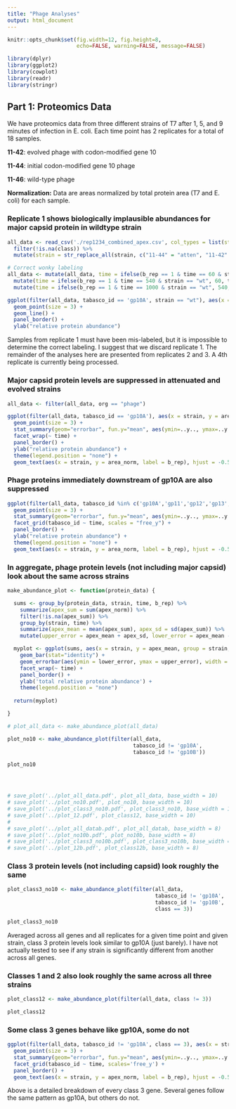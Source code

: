 ```yaml
---
title: "Phage Analyses"
output: html_document
---
```


```r
knitr::opts_chunk$set(fig.width=12, fig.height=8,
                      echo=FALSE, warning=FALSE, message=FALSE)

library(dplyr)
library(ggplot2)
library(cowplot)
library(readr)
library(stringr)
```


## Part 1: Proteomics Data

We have proteomics data from three different strains of T7 after 1, 5, and 9 minutes of infection in E. coli. Each time point has 2 replicates for a total of 18 samples.

**11-42**: evolved phage with codon-modified gene 10

**11-44**: initial codon-modified gene 10 phage

**11-46**: wild-type phage

**Normalization:** Data are areas normalized by total protein area (T7 and E. coli) for each sample.


### Replicate 1 shows biologically implausible abundances for major capsid protein in wildtype strain

```r

all_data <- read_csv('./rep1234_combined_apex.csv', col_types = list(strain = col_character())) %>%
  filter(!is.na(class)) %>%
  mutate(strain = str_replace_all(strain, c("11-44" = "atten", "11-42" = "evol", "11-46" = "wt")))

# Correct wonky labeling
all_data <- mutate(all_data, time = ifelse(b_rep == 1 & time == 60 & strain == "wt", 1000, time)) %>% 
  mutate(time = ifelse(b_rep == 1 & time == 540 & strain == "wt", 60, time)) %>% 
  mutate(time = ifelse(b_rep == 1 & time == 1000 & strain == "wt", 540, time))

ggplot(filter(all_data, tabasco_id == 'gp10A', strain == "wt"), aes(x = factor(time), y = apex, group=b_rep, color=factor(b_rep))) + 
  geom_point(size = 3) +
  geom_line() + 
  panel_border() +
  ylab("relative protein abundance")


```
Samples from replicate 1 must have been mis-labeled, but it is impossible to determine the correct labeling. I suggest that we discard replicate 1. The remainder of the analyses here are presented from replicates 2 and 3. A 4th replicate is currently being processed.

### Major capsid protein levels are suppressed in attenuated and evolved strains

```r

all_data <- filter(all_data, org == "phage")

ggplot(filter(all_data, tabasco_id == 'gp10A'), aes(x = strain, y = area_norm, group = strain, color=factor(strain), order = desc(strain))) + 
  geom_point(size = 3) +
  stat_summary(geom="errorbar", fun.y="mean", aes(ymin=..y.., ymax=..y..), size=1) +
  facet_wrap(~ time) +
  panel_border() +
  ylab("relative protein abundance") +
  theme(legend.position = "none") +
  geom_text(aes(x = strain, y = area_norm, label = b_rep), hjust = -0.5)

```

### Phage proteins immediately downstream of gp10A are also suppressed

```r

ggplot(filter(all_data, tabasco_id %in% c('gp10A','gp11','gp12','gp13','gp14','gp15')), aes(x = strain, y = area_norm, group = strain, color=factor(strain), order = desc(strain))) + 
  geom_point(size = 3) +
  stat_summary(geom="errorbar", fun.y="mean", aes(ymin=..y.., ymax=..y..), size=1) +
  facet_grid(tabasco_id ~ time, scales = "free_y") +
  panel_border() +
  ylab("relative protein abundance") +
  theme(legend.position = "none") +
  geom_text(aes(x = strain, y = area_norm, label = b_rep), hjust = -0.5)

```

### In aggregate, phage protein levels (not including major capsid) look about the same across strains

```r

make_abundance_plot <- function(protein_data) {

  sums <- group_by(protein_data, strain, time, b_rep) %>% 
    summarize(apex_sum = sum(apex_norm)) %>% 
    filter(!is.na(apex_sum)) %>%
    group_by(strain, time) %>%
    summarize(apex_mean = mean(apex_sum), apex_sd = sd(apex_sum)) %>%
    mutate(upper_error = apex_mean + apex_sd, lower_error = apex_mean - apex_sd)

  myplot <- ggplot(sums, aes(x = strain, y = apex_mean, group = strain, fill=factor(strain))) + 
    geom_bar(stat="identity") +
    geom_errorbar(aes(ymin = lower_error, ymax = upper_error), width = 0.5) +
    facet_wrap(~ time) +
    panel_border() +
    ylab('total relative protein abundance') +
    theme(legend.position = "none")
  
  return(myplot)

}

# plot_all_data <- make_abundance_plot(all_data)

plot_no10 <- make_abundance_plot(filter(all_data, 
                                        tabasco_id != 'gp10A', 
                                        tabasco_id != 'gp10B'))

plot_no10




# save_plot('../plot_all_data.pdf', plot_all_data, base_width = 10)
# save_plot('../plot_no10.pdf', plot_no10, base_width = 10)
# save_plot('../plot_class3_no10.pdf', plot_class3_no10, base_width = 10)
# save_plot('../plot_12.pdf', plot_class12, base_width = 10)
# 
# save_plot('../plot_all_datab.pdf', plot_all_datab, base_width = 8)
# save_plot('../plot_no10b.pdf', plot_no10b, base_width = 8)
# save_plot('../plot_class3_no10b.pdf', plot_class3_no10b, base_width = 8)
# save_plot('../plot_12b.pdf', plot_class12b, base_width = 8)

```


### Class 3 protein levels (not including capsid) look roughly the same

```r

plot_class3_no10 <- make_abundance_plot(filter(all_data, 
                                               tabasco_id != 'gp10A', 
                                               tabasco_id != 'gp10B', 
                                               class == 3))

plot_class3_no10

```

Averaged across all genes and all replicates for a given time point and given strain, class 3 protein levels look similar to gp10A (just barely). I have not actually tested to see if any strain is significantly different from another across all genes.


### Classes 1 and 2 also look roughly the same across all three strains

```r

plot_class12 <- make_abundance_plot(filter(all_data, class != 3))

plot_class12

```

### Some class 3 genes behave like gp10A, some do not

```r

ggplot(filter(all_data, tabasco_id != 'gp10A', class == 3), aes(x = strain, y = apex_norm, group = strain, color=factor(strain))) + 
  geom_point(size = 3) +
  stat_summary(geom="errorbar", fun.y="mean", aes(ymin=..y.., ymax=..y..), size=1) +
  facet_grid(tabasco_id ~ time, scales='free_y') +
  panel_border() + 
  geom_text(aes(x = strain, y = apex_norm, label = b_rep), hjust = -0.5)

```

Above is a detailed breakdown of every class 3 gene. Several genes follow the same pattern as gp10A, but others do not.